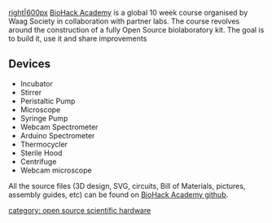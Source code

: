 [[image:BioHackAcademy Open Source Kit.jpg|right|600px]]
[http://biohackacademy.github.io/ BioHack Academy] is a global 10 week course organised by Waag Society in collaboration with partner labs. The course revolves around the construction of a fully Open Source biolaboratory kit. The goal is to build it, use it and share improvements

==Devices==
*Incubator
*Stirrer
*Peristaltic Pump
*Microscope
*Syringe Pump
*Webcam Spectrometer
*Arduino Spectrometer
*Thermocycler
*Sterile Hood
*Centrifuge
*Webcam microscope

All the source files (3D design, SVG, circuits, Bill of Materials, pictures, assembly guides, etc) can be found on [https://github.com/biohackacademy BioHack Academy github].

[[category: open source scientific hardware]]